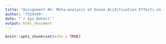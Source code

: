 ```yaml
---
title: "Assignment #2: Meta-analysis of Ocean Acidification Effects on Behaviour"
author: '7524109'
date: "`r Sys.Date()`"
output: html_document
---
```


```r
knitr::opts_chunk$set(echo = TRUE)
```


